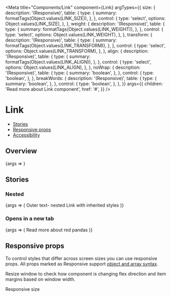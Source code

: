 
<Meta
  title="Components/Link"
  component={Link}
  argTypes={{
    size: {
      description: '(Responsive)',
      table: {
        type: {
          summary: formatTags(Object.values(LINK_SIZE)),
        },
      },
      control: {
        type: 'select',
        options: Object.values(LINK_SIZE),
      },
    },
    weight: {
      description: '(Responsive)',
      table: {
        type: {
          summary: formatTags(Object.values(LINK_WEIGHT)),
        },
      },
      control: {
        type: 'select',
        options: Object.values(LINK_WEIGHT),
      },
    },
    transform: {
      description: '(Responsive)',
      table: {
        type: {
          summary: formatTags(Object.values(LINK_TRANSFORM)),
        },
      },
      control: {
        type: 'select',
        options: Object.values(LINK_TRANSFORM),
      },
    },
    align: {
      description: '(Responsive)',
      table: {
        type: {
          summary: formatTags(Object.values(LINK_ALIGN)),
        },
      },
      control: {
        type: 'select',
        options: Object.values(LINK_ALIGN),
      },
    },
    noWrap: {
      description: '(Responsive)',
      table: {
        type: {
          summary: 'boolean',
        },
      },
      control: {
        type: 'boolean',
      },
    },
    breakWords: {
      description: '(Responsive)',
      table: {
        type: {
          summary: 'boolean',
        },
      },
      control: {
        type: 'boolean',
      },
    },
  }}
  args={{
    children: 'Read more about Link component',
    href: '#',
  }}
/>

# Link

- [Stories](#stories)
- [Responsive props](#responsive-props)
- [Accessibility](#accessibility)

## Overview

<Canvas>
  <Story name="Default">{args => <Link {...args} />}</Story>
</Canvas>

<ArgsTable story="Default" />

## Stories

### Nested

<Canvas>
  <Story name="Nested">
    {args => (
      <Text type="h2" color={TEXT_COLOR['text-red-60']}>
        Outer text-
        <Link as="button" inherited {...args}>
          nested Link with inherited styles
        </Link>
      </Text>
    )}
  </Story>
</Canvas>

### Opens in a new tab

<Canvas>
  <Story name="Open in a new tab">
    {args => (
      <Link
        href="https://en.wikipedia.org/wiki/Red_panda"
        target="_blank"
        {...args}
      >
        Read more about red pandas
      </Link>
    )}
  </Story>
</Canvas>

## Responsive props

To control styles that differ across screen sizes you can use responsive props. All props marked as Responsive support [object and array syntax](/story/foundation-✨-responsive-props--page).

Resize window to check how component is changing flex direction and item margins based on window width.

<Canvas>
  <Link
    size={[LINK_SIZE.SMALL, LINK_SIZE.MEDIUM, null, LINK_SIZE.LARGE]}
    weight={[LINK_WEIGHT.REGULAR, LINK_WEIGHT.BOLD]}
  >
    Responsive size
  </Link>
</Canvas>

<LinkA11y />

